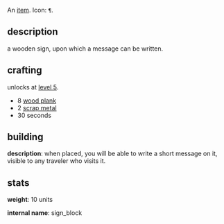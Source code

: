 {{FixTitle}}
An [[items|item]]. Icon: <code><nowiki>¶</nowiki></code>.

== description ==

a wooden sign, upon which a message can be written.

== crafting ==

unlocks at [[level 5]].

* 8 [[wood plank]]
* 2 [[scrap metal]]
* 30 seconds

== building ==

'''description''': when placed, you will be able to write a short message on it, visible to any traveler who visits it.

== stats ==

'''weight''': 10 units

'''internal name''': sign_block